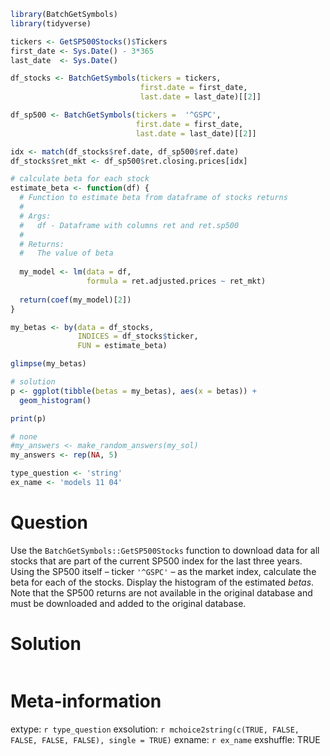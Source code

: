 ```r
library(BatchGetSymbols)
library(tidyverse)

tickers <- GetSP500Stocks()$Tickers
first_date <- Sys.Date() - 3*365
last_date  <- Sys.Date()

df_stocks <- BatchGetSymbols(tickers = tickers, 
                             first.date = first_date, 
                             last.date = last_date)[[2]]

df_sp500 <- BatchGetSymbols(tickers =  '^GSPC', 
                            first.date = first_date, 
                            last.date = last_date)[[2]]

idx <- match(df_stocks$ref.date, df_sp500$ref.date)
df_stocks$ret_mkt <- df_sp500$ret.closing.prices[idx]

# calculate beta for each stock
estimate_beta <- function(df) {
  # Function to estimate beta from dataframe of stocks returns
  #
  # Args:
  #   df - Dataframe with columns ret and ret.sp500
  #
  # Returns:
  #   The value of beta
  
  my_model <- lm(data = df, 
                 formula = ret.adjusted.prices ~ ret_mkt)
  
  return(coef(my_model)[2])
}

my_betas <- by(data = df_stocks, 
               INDICES = df_stocks$ticker, 
               FUN = estimate_beta)

glimpse(my_betas)

# solution
p <- ggplot(tibble(betas = my_betas), aes(x = betas)) + 
  geom_histogram()

print(p)
```

```r
# none
#my_answers <- make_random_answers(my_sol)
my_answers <- rep(NA, 5)

type_question <- 'string'
ex_name <- 'models 11 04'
```

Question
========

Use the `BatchGetSymbols::GetSP500Stocks` function to download data for all stocks that are part of the current SP500 index for the last three years. Using the SP500 itself -- ticker `'^GSPC'` -- as the market index, calculate the beta for each of the stocks. Display the histogram of the estimated _betas_. Note that the SP500 returns are not available in the original database and must be downloaded and added to the original database.


Solution
================

```r
```


Meta-information
================
extype: `r type_question`
exsolution: `r mchoice2string(c(TRUE, FALSE, FALSE, FALSE, FALSE), single = TRUE)`
exname: `r ex_name`
exshuffle: TRUE

